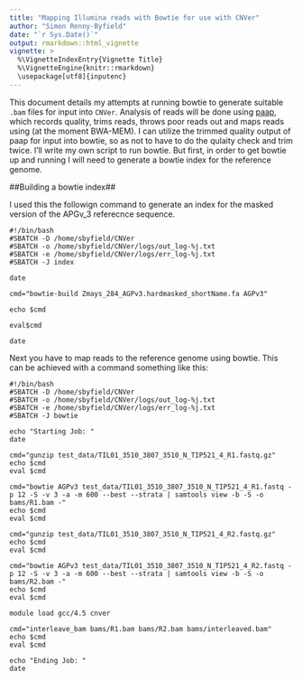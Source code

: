 ```yaml
---
title: "Mapping Illumina reads with Bowtie for use with CNVer"
author: "Simon Renny-Byfield"
date: "`r Sys.Date()`"
output: rmarkdown::html_vignette
vignette: >
  %\VignetteIndexEntry{Vignette Title}
  %\VignetteEngine{knitr::rmarkdown}
  \usepackage[utf8]{inputenc}
---
```


This document details my attempts at running bowtie to generate suitable `.bam` files for input into `CNVer`. Analysis of reads will be done using [paap](https://github.com/RILAB/paap), which records quality, trims reads, throws poor reads out and maps reads using (at the moment BWA-MEM). I can utilize the trimmed quality output of paap for input into bowtie, so as not to have to do the qulaity check and trim twice. I'll write my own script to run bowtie. But first, in order to get bowtie up and running I will need to generate a bowtie index for the reference genome.

##Building a bowtie index##

I used this the followign command to generate an index for the masked version of the APGv_3 referecnce sequence.

```
#!/bin/bash
#SBATCH -D /home/sbyfield/CNVer
#SBATCH -o /home/sbyfield/CNVer/logs/out_log-%j.txt
#SBATCH -e /home/sbyfield/CNVer/logs/err_log-%j.txt
#SBATCH -J index

date

cmd="bowtie-build Zmays_284_AGPv3.hardmasked_shortName.fa AGPv3"

echo $cmd

eval$cmd

date
```

Next you have to map reads to the reference genome using bowtie. This can be achieved with a command something like this:

```
#!/bin/bash
#SBATCH -D /home/sbyfield/CNVer
#SBATCH -o /home/sbyfield/CNVer/logs/out_log-%j.txt
#SBATCH -e /home/sbyfield/CNVer/logs/err_log-%j.txt
#SBATCH -J bowtie

echo "Starting Job: "
date

cmd="gunzip test_data/TIL01_3510_3807_3510_N_TIP521_4_R1.fastq.gz"
echo $cmd
eval $cmd

cmd="bowtie AGPv3 test_data/TIL01_3510_3807_3510_N_TIP521_4_R1.fastq -p 12 -S -v 3 -a -m 600 --best --strata | samtools view -b -S -o bams/R1.bam -"
echo $cmd
eval $cmd

cmd="gunzip test_data/TIL01_3510_3807_3510_N_TIP521_4_R2.fastq.gz"
echo $cmd
eval $cmd

cmd="bowtie AGPv3 test_data/TIL01_3510_3807_3510_N_TIP521_4_R2.fastq -p 12 -S -v 3 -a -m 600 --best --strata | samtools view -b -S -o bams/R2.bam -"
echo $cmd
eval $cmd

module load gcc/4.5 cnver

cmd="interleave_bam bams/R1.bam bams/R2.bam bams/interleaved.bam"
echo $cmd
eval $cmd

echo "Ending Job: "
date
```